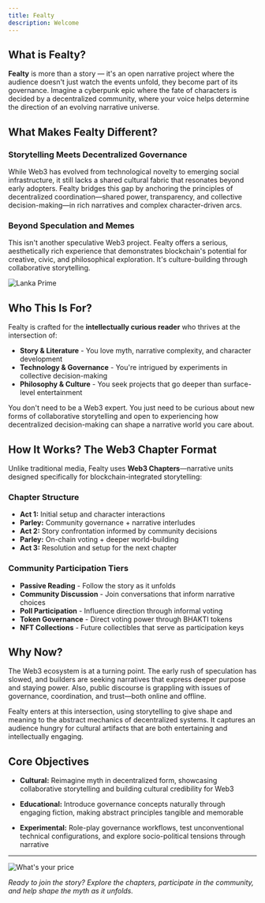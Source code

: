 ```yaml
---
title: Fealty
description: Welcome
---
```


## What is Fealty?

**Fealty** is more than a story — it's an open narrative project where the audience doesn't just watch the events unfold, they become part of its governance. Imagine a cyberpunk epic where the fate of characters is decided by a decentralized community, where your voice helps determine the direction of an evolving narrative universe.

## What Makes Fealty Different?

### Storytelling Meets Decentralized Governance
While Web3 has evolved from technological novelty to emerging social infrastructure, it still lacks a shared cultural fabric that resonates beyond early adopters. Fealty bridges this gap by anchoring the principles of decentralized coordination—shared power, transparency, and collective decision-making—in rich narratives and complex character-driven arcs.

### Beyond Speculation and Memes
This isn't another speculative Web3 project. Fealty offers a serious, aesthetically rich experience that demonstrates blockchain's potential for creative, civic, and philosophical exploration. It's culture-building through collaborative storytelling.

<Image 
    src="/images/skyline.jpg" 
    alt="Lanka Prime"
    width={2044} 
    height={1908} 
    className="mx-auto"
/>

## Who This Is For?

Fealty is crafted for the **intellectually curious reader** who thrives at the intersection of:
- **Story & Literature** - You love myth, narrative complexity, and character development
- **Technology & Governance** - You're intrigued by experiments in collective decision-making
- **Philosophy & Culture** - You seek projects that go deeper than surface-level entertainment

You don't need to be a Web3 expert. You just need to be curious about new forms of collaborative storytelling and open to experiencing how decentralized decision-making can shape a narrative world you care about.

## How It Works? The Web3 Chapter Format

Unlike traditional media, Fealty uses **Web3 Chapters**—narrative units designed specifically for blockchain-integrated storytelling:

### Chapter Structure
- **Act 1:** Initial setup and character interactions
- **Parley:** Community governance + narrative interludes
- **Act 2:** Story confrontation informed by community decisions
- **Parley:** On-chain voting + deeper world-building
- **Act 3:** Resolution and setup for the next chapter

### Community Participation Tiers
- **Passive Reading** - Follow the story as it unfolds  
- **Community Discussion** - Join conversations that inform narrative choices  
- **Poll Participation** - Influence direction through informal voting  
- **Token Governance** - Direct voting power through BHAKTI tokens  
- **NFT Collections** - Future collectibles that serve as participation keys  

## Why Now?

The Web3 ecosystem is at a turning point. The early rush of speculation has slowed, and builders are seeking narratives that express deeper purpose and staying power. Also, public discourse is grappling with issues of governance, coordination, and trust—both online and offline.

Fealty enters at this intersection, using storytelling to give shape and meaning to the abstract mechanics of decentralized systems. It captures an audience hungry for cultural artifacts that are both entertaining and intellectually engaging.

## Core Objectives

- **Cultural:** Reimagine myth in decentralized form, showcasing collaborative storytelling and building cultural credibility for Web3

- **Educational:** Introduce governance concepts naturally through engaging fiction, making abstract principles tangible and memorable

- **Experimental:** Role-play governance workflows, test unconventional technical configurations, and explore socio-political tensions through narrative

---

<Image 
    src="/images/fealty-banner.png" 
    alt="What's your price"
    width={1500} 
    height={500} 
    className="mx-auto"
/>

*Ready to join the story? Explore the chapters, participate in the community, and help shape the myth as it unfolds.*